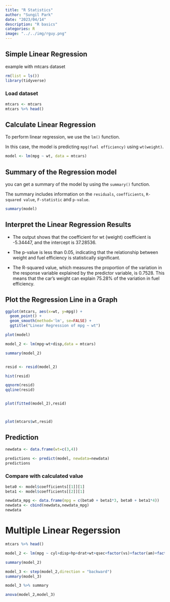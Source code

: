 ```yaml
---
title: "R Statistics"
author: "Sungil Park"
date: "2023/04/14"
description: "R basics"
categories: R
image: "../../img/rguy.png"
---
```


## Simple Linear Regression

example with mtcars dataset

```r
rm(list = ls())
library(tidyverse)
```

### Load dataset

```r
mtcars <- mtcars
mtcars %>% head()
```

## Calculate Linear Regression

To perform linear regression, we use the `lm()` function.

In this case, the model is predicting `mpg(fuel efficiency)` using `wt(weight)`.

```r
model <- lm(mpg ~ wt, data = mtcars)
```

## Summary of the Regression model

you can get a summary of the model by using the `summary()` function.

The summary includes information on the `residuals`, `coefficients`, `R-squared value`, `F-statistic` and `p-value`.

```r
summary(model)
```

## Interpret the Linear Regression Results

-   The output shows that the coefficient for wt (weight) coefficient is -5.34447, and the intercept is 37.28536.

-   The p-value is less than 0.05, indicating that the relationship between weight and fuel efficiency is statistically significant.

-   The R-squared value, which measures the proportion of the variation in the response variable explained by the predictor variable, is 0.7528. This means that the car's weight can explain 75.28% of the variation in fuel efficiency.

## Plot the Regression Line in a Graph

```r
ggplot(mtcars, aes(x=wt, y=mpg)) +
  geom_point() +
  geom_smooth(method='lm', se=FALSE) +
  ggtitle("Linear Regression of mpg ~ wt")
```

```r
plot(model)
```

```r
model_2 <- lm(mpg~wt+disp,data = mtcars)

summary(model_2)


resid <- resid(model_2)

hist(resid)

qqnorm(resid)
qqline(resid)


plot(fitted(model_2),resid)



plot(mtcars$wt,resid)

```



## Prediction

```r
newdata <- data.frame(wt=c(3,4))

predictions <- predict(model, newdata=newdata)
predictions
```

### Compare with calculated value

```r
beta0 <- model$coefficients[[1]][1]
beta1 <- model$coefficients[[2]][1]

newdata_mpg <- data.frame(mpg = c(beta0 + beta1*3, beta0 + beta1*4))
newdata <- cbind(newdata,newdata_mpg)
newdata
```

# Multiple Linear Regerssion

```r
mtcars %>% head()
```

```r
model_2 <- lm(mpg ~ cyl+disp+hp+drat+wt+qsec+factor(vs)+factor(am)+factor(gear)+factor(carb), data=mtcars)
```

```r
summary(model_2)
```

```r
model_3 <- step(model_2,direction = "backward")
summary(model_3)
```

```r
model_3 %>% summary
```

```r
anova(model_2,model_3)
```
